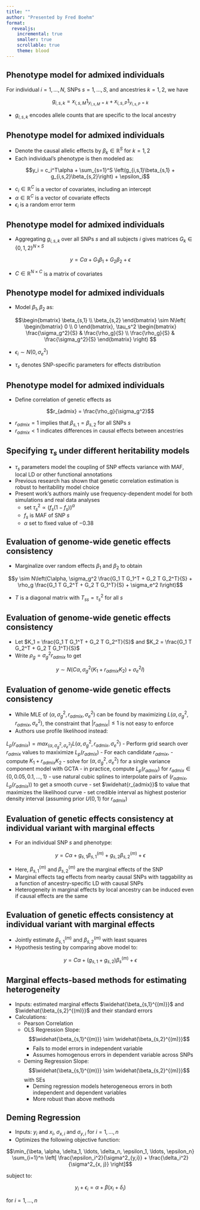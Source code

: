 ```yaml
---
title: ""
author: "Presented by Fred Boehm"
format: 
  revealjs:
    incremental: true
    smaller: true
    scrollable: true
    theme: blood
---
```


## Phenotype model for admixed individuals

For individual $i = 1, \ldots, N$, SNPs $s = 1, \ldots, S$, and ancestries $k = 1, 2$, we have

$$g_{i,s,k} = x_{i,s,M}1_{y_{i,s,M} = k} + x_{i,s,P}1_{y_{i,s,P} = k}$$

- $g_{i,s,k}$ encodes allele counts that are specific to the local ancestry

## Phenotype model for admixed individuals

- Denote the causal allelic effects by $\beta_k \in \mathbb{R}^S$ for $k = 1, 2$  
- Each individual's phenotype is then modeled as:

$$y_i = c_i^T\alpha + \sum_{s=1}^S \left(g_{i,s,1}\beta_{s,1} + g_{i,s,2}\beta_{s,2}\right) + \epsilon_i$$ 

- $c_i\in \mathbb{R}^C$ is a vector of covariates, including an intercept
- $\alpha\in \mathbb{R}^C$ is a vector of covariate effects
- $\epsilon_i$ is a random error term

## Phenotype model for admixed individuals

- Aggregating $g_{i,s,k}$ over all SNPs $s$ and all subjects $i$ gives matrices $G_{k}\in \lbrace 0,1,2\rbrace^{N\times S}$

$$y = C\alpha + G_1\beta_1 + G_2\beta_2 + \epsilon$$


- $C\in \mathbb{R}^{N \times C}$ is a matrix of covariates

## Phenotype model for admixed individuals

- Model $\beta_1, \beta_2$ as:

$$\begin{bmatrix} 
\beta_{s,1} \\
\beta_{s,2}
\end{bmatrix}
\sim N\left( 
\begin{bmatrix}
0 \\
0
\end{bmatrix}, 
\tau_s^2
\begin{bmatrix}
\frac{\sigma_g^2}{S} & \frac{\rho_g}{S} \\
\frac{\rho_g}{S} & \frac{\sigma_g^2}{S}
\end{bmatrix}
\right)
$$

- $\epsilon_i \sim N(0, \sigma_e^2)$

- $\tau_s$ denotes SNP-specific parameters for effects distribution

## Phenotype model for admixed individuals

- Define correlation of genetic effects as 

$$r_{admix} = \frac{\rho_g}{\sigma_g^2}$$

- $r_{admix} = 1$ implies that $\beta_{s,1} = \beta_{s,2}$ for all SNPs $s$
- $r_{admix} < 1$ indicates differences in causal effects between ancestries

## Specifying $\tau_s$ under different heritability models

- $\tau_s$ parameters model the coupling of SNP effects variance with MAF, local LD or other functional annotations
- Previous research has shown that genetic correlation estimation is robust to heritability model choice
- Present work's authors mainly use frequency-dependent model for both simulations and real data analyses
  - set $\tau^2_s \propto \left( f_s (1-f_s)\right)^{\alpha}$
  - $f_s$ is MAF of SNP $s$
  - $\alpha$ set to fixed value of $- 0.38$

## Evaluation of genome-wide genetic effects consistency

- Marginalize over random effects $\beta_1$ and $\beta_2$ to obtain

$$y \sim N\left(C\alpha, \sigma_g^2 \frac{G_1 T G_1^T + G_2 T G_2^T}{S} + \rho_g \frac{G_1 T G_2^T + G_2 T G_1^T}{S} + \sigma_e^2 I\right)$$

- $T$ is a diagonal matrix with $T_{ss} = \tau_s^2$ for all $s$

## Evaluation of genome-wide genetic effects consistency    

- Let $K_1 = \frac{G_1 T G_1^T + G_2 T G_2^T}{S}$ and $K_2 = \frac{G_1 T G_2^T + G_2 T G_1^T}{S}$
- Write $\rho_g = \sigma_g^2 r_{admix}$ to get 

$$y \sim N(C\alpha, \sigma_g^2 (K_1 + r_{admix} K_2) + \sigma_e^2 I)$$


## Evaluation of genome-wide genetic effects consistency

- While MLE of $(\alpha, \sigma_g^2, r_{admix}, \sigma_e^2)$ can be found by maximizing $L(\alpha, \sigma_g^2, r_{admix}, \sigma_e^2)$, the constraint that $|r_{admix}| \leq 1$ is not easy to enforce
- Authors use profile likelihood instead:

$L_p(r_{admix}) = max_{(\alpha, \sigma_g^2, \sigma_e^2)}L(\alpha, \sigma_g^2, r_{admix}, \sigma_e^2)$
- Perform grid search over $r_{admix}$ values to maxiximize $L_p(r_{admix})$
- For each candidate $r_{admix}$, 
  - compute $K_1 + r_{admix}K_2$
  - solve for $(\alpha, \sigma_g^2, \sigma_e^2)$ for a single variance component model with GCTA
  - in practice, compute $L_p(r_{admix})$ for $r_{admix} \in \lbrace 0, 0.05, 0.1, \ldots, 1\rbrace$
  - use natural cubic splines to interpolate pairs of $(r_{admix}, L_p(r_{admix}))$ to get a smooth curve
  - set $\widehat{r_{admix}}$ to value that maximizes the likelihood curve
  - set credible interval as highest posterior density interval (assuming prior $U(0,1)$ for $r_{admix}$) 


## Evaluation of genetic effects consistency at individual variant with marginal effects

- For an individual SNP $s$ and phenotype:

$$y = C\alpha + g_{s,1}\beta_{s,1}^{(m)} + g_{s,2}\beta_{s,2}^{(m)} + \epsilon$$

- Here, $\beta_{s,1}^{(m)}$ and $\beta_{s,2}^{(m)}$ are the marginal effects of the SNP 
- Marginal effects tag effects from nearby causal SNPs with taggability as a function of ancestry-specific LD with causal SNPs
- Heterogeneity in marginal effects by local ancestry can be induced even if causal effects are the same


## Evaluation of genetic effects consistency at individual variant with marginal effects

- Jointly estimate $\beta_{s,1}^{(m)}$ and $\beta_{s,2}^{(m)}$ with least squares  
- Hypothesis testing by comparing above model to:

$$y = C\alpha + (g_{s,1} + g_{s,2})\beta_{s}^{(m)} + \epsilon$$


## Marginal effects-based methods for estimating heterogeneity 

- Inputs: estimated marginal effects $\widehat{\beta_{s,1}^{(m)}}$ and $\widehat{\beta_{s,2}^{(m)}}$ and their standard errors  
- Calculations:  
  - Pearson Correlation  
  - OLS Regression Slope: $$\widehat{\beta_{s,1}^{(m)}} \sim \widehat{\beta_{s,2}^{(m)}}$$  
    - Fails to model errors in independent variable  
    - Assumes homogenous errors in dependent variable across SNPs  
  - Deming Regression Slope: $$\widehat{\beta_{s,1}^{(m)}} \sim \widehat{\beta_{s,2}^{(m)}}$$ with SEs  
    -  Deming regression models heterogeneous errors in both independent and dependent variables 
    -  More robust than above methods  

## Deming Regression

- Inputs: $y_i$ and $x_i$, $\sigma_{x, i}$ and $\sigma_{y, i}$ for $i = 1, \ldots, n$  
- Optimizes the following objective function:

$$\min_{\beta, \alpha, \delta_1, \ldots, \delta_n, \epsilon_1, \ldots, \epsilon_n} \sum_{i=1}^n \left[ \frac{\epsilon_i^2}{\sigma^2_{y,i}} + \frac{\delta_i^2}{\sigma^2_{x, j}} \right]$$

subject to: 

$$y_i + \epsilon_i = \alpha + \beta (x_i + \delta_i)$$

for $i = 1, \ldots, n$


